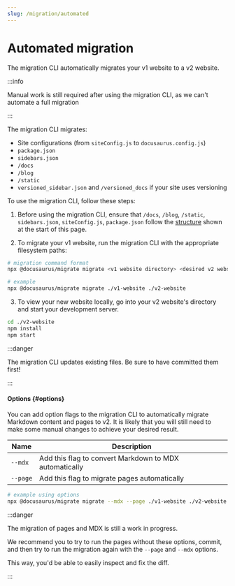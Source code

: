 ```yaml
---
slug: /migration/automated
---
```


# Automated migration

The migration CLI automatically migrates your v1 website to a v2 website.

:::info

Manual work is still required after using the migration CLI, as we can't automate a full migration

:::

The migration CLI migrates:

- Site configurations (from `siteConfig.js` to `docusaurus.config.js`)
- `package.json`
- `sidebars.json`
- `/docs`
- `/blog`
- `/static`
- `versioned_sidebar.json` and `/versioned_docs` if your site uses versioning

To use the migration CLI, follow these steps:

1. Before using the migration CLI, ensure that `/docs`, `/blog`, `/static`, `sidebars.json`, `siteConfig.js`, `package.json` follow the [structure](#) shown at the start of this page.

2. To migrate your v1 website, run the migration CLI with the appropriate filesystem paths:

```bash
# migration command format
npx @docusaurus/migrate migrate <v1 website directory> <desired v2 website directory>

# example
npx @docusaurus/migrate migrate ./v1-website ./v2-website
```

3. To view your new website locally, go into your v2 website's directory and start your development server.

```bash npm2yarn
cd ./v2-website
npm install
npm start
```

:::danger

The migration CLI updates existing files. Be sure to have committed them first!

:::

#### Options {#options}

You can add option flags to the migration CLI to automatically migrate Markdown content and pages to v2. It is likely that you will still need to make some manual changes to achieve your desired result.

| Name     | Description                                            |
| -------- | ------------------------------------------------------ |
| `--mdx`  | Add this flag to convert Markdown to MDX automatically |
| `--page` | Add this flag to migrate pages automatically           |

```bash
# example using options
npx @docusaurus/migrate migrate --mdx --page ./v1-website ./v2-website
```

:::danger

The migration of pages and MDX is still a work in progress.

We recommend you to try to run the pages without these options, commit, and then try to run the migration again with the `--page` and `--mdx` options.

This way, you'd be able to easily inspect and fix the diff.

:::
